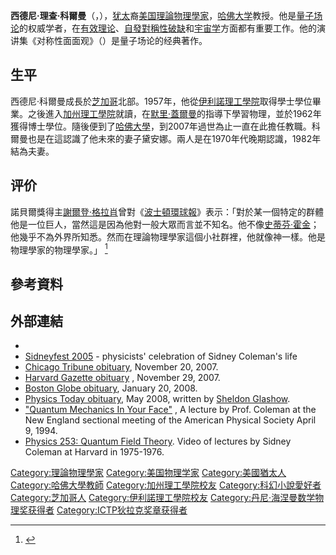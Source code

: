 {{Infobox scientist
| name              = 西德尼·科爾曼<br/>Sidney Coleman
| image             = Sidney Coleman at Harvard crop.jpg
| image_size        = 267px
| birth_date        = {{birth date|1937|3|7}}
| birth_place       = {{USA}}[[伊利諾州|伊利諾州]][[芝加哥|芝加哥]]
| death_date        = {{death date and age|2007|11|18|1937|3|7}}
| death_place       = {{USA}}[[馬薩諸塞州|馬薩諸塞州]][[劍橋_(馬薩諸塞州)|劍橋]]
| residence         = {{USA}}
| nationality       = {{USA}}
| field             = [[理論物理|理論物理]]
| work_institution  = [[哈佛大學|哈佛大學]]
| alma_mater        = [[伊利諾理工學院|伊利諾理工學院]]<br>[[加州理工學院|加州理工學院]]
| doctoral_advisor  = [[File:Nobel_prize_medal.svg|20px]][[默里·蓋爾曼|默里·蓋爾曼]]  
| doctoral_students = [[Jacques_Distler|Jacques Distler]]<br>[[大衛·格里菲斯_(物理學家)|大衛·格里菲斯]]<br>[[Stephen_Parke|Stephen Parke]]<br>[[Leonard_Parker|Leonard Parker]]<br>[[File:Nobel_prize_medal.svg|20px]][[休·波利策|休·波利策]] <br>[[李·斯莫林|李·斯莫林]]<br>[[保罗·斯泰恩哈特|保罗·斯泰恩哈特]]<br>[[徐一鴻|徐一鴻]]
| known_for         = [[量子場論|量子場論]]
| societies         = fellow of National Academy of Sciences<br>fellow of the American Academy of Arts and Sciences
| prizes            = [[NAS科學回顧獎|NAS科學回顧獎]] （1989年）<br>[[狄拉克獎章|狄拉克獎章]]<br>[[丹尼·海涅曼數學物理獎|丹尼·海涅曼數學物理獎]]
| website           = 
| footnotes         = 
}}

'''西德尼·理查·科爾曼'''（{{lang-en|'''Sidney Richard Coleman'''}}，{{bd|1937年|3月7日|2007年|11月18日|catIdx=D}}），[[犹太|犹太]]裔[[美国|美国]][[理論物理學家|理論物理學家]]，[[哈佛大学|哈佛大学]]教授。他是[[量子场论|量子场论]]的权威学者，在[[有效理论|有效理论]]、[[自發對稱性破缺|自發對稱性破缺]]和[[宇宙学|宇宙学]]方面都有重要工作。他的演讲集《对称性面面观》（{{lang|en|Aspect of Symmetry}}）是量子场论的经典著作。

==生平==
西德尼·科爾曼成長於[[芝加哥|芝加哥]]北部。1957年，他從[[伊利諾理工學院|伊利諾理工學院]]取得學士學位畢業。之後進入[[加州理工學院|加州理工學院]]就讀，在[[默里·蓋爾曼|默里·蓋爾曼]]的指導下學習物理，並於1962年獲得博士學位。隨後便到了[[哈佛大學|哈佛大學]]，到2007年過世為止一直在此擔任教職。科爾曼也是在這認識了他未來的妻子黛安娜。兩人是在1970年代晚期認識，1982年結為夫妻。

==评价==
諾貝爾獎得主[[謝爾登·格拉肖|謝爾登·格拉肖]]曾對《[[波士頓環球報|波士頓環球報]]》表示：「對於某一個特定的群體他是一位巨人，當然這是因為他對一般大眾而言並不知名。他不像[[史蒂芬·霍金|史蒂芬·霍金]]；他幾乎不為外界所知悉。然而在理論物理學家這個小社群裡，他就像神一樣。他是物理學家的物理學家。」
<ref>{{cite news |url=http://www.boston.com/bostonglobe/obituaries/articles/2008/01/20/sidney_coleman_harvard_icon_taught_physics_classes_with_wit/ |title=Sidney Coleman; Harvard icon taught physics classes with wit |author=Bryan Marquard |work=''[[波士頓環球報|The Boston Globe]]'' |language=en |date=2008年1月20日 |access-date=2019年2月9日 |archive-date=2016年3月3日 |archive-url=https://web.archive.org/web/20160303234731/http://www.boston.com/bostonglobe/obituaries/articles/2008/01/20/sidney_coleman_harvard_icon_taught_physics_classes_with_wit/ |dead-url=no }}</ref>

== 參考資料 ==
{{Reflist}}

== 外部連結 ==
{{wikiquote}}
* {{MathGenealogy|id=93780}}
* [https://web.archive.org/web/20110725071527/http://www.physics.harvard.edu/QFT/ Sidneyfest 2005] - physicists' celebration of Sidney Coleman's life
* [https://web.archive.org/web/20080907182403/http://www.chicagotribune.com/news/local/chi-hed_coleman_20nov20,0,7943823.story Chicago Tribune obituary], November 20, 2007.
* [http://news.harvard.edu/gazette/story/2007/11/sidney-coleman-dies-at-70/ Harvard Gazette obituary] {{Wayback|url=http://news.harvard.edu/gazette/story/2007/11/sidney-coleman-dies-at-70/ |date=20210306162228 }}, November 29, 2007.
* [http://www.boston.com/bostonglobe/obituaries/articles/2008/01/20/sidney_coleman_harvard_icon_taught_physics_classes_with_wit/ Boston Globe obituary]{{Wayback|url=http://www.boston.com/bostonglobe/obituaries/articles/2008/01/20/sidney_coleman_harvard_icon_taught_physics_classes_with_wit/ |date=20160303234731 }}, January 20, 2008.
* [http://ptonline.aip.org/journals/doc/PHTOAD-ft/vol_61/iss_5/69_1.shtml Physics Today obituary]{{Wayback|url=http://ptonline.aip.org/journals/doc/PHTOAD-ft/vol_61/iss_5/69_1.shtml |date=20080820030706 }}, May 2008, written by [[Sheldon_Glashow|Sheldon Glashow]].
* [http://media.physics.harvard.edu/video/index.php?id=SidneyColeman_QMIYF.flv "Quantum Mechanics In Your Face"] {{Wayback|url=http://media.physics.harvard.edu/video/index.php?id=SidneyColeman_QMIYF.flv |date=20201112002602 }}, A lecture by Prof. Coleman at the New England sectional meeting of the American Physical Society April 9, 1994.
* [https://web.archive.org/web/20100801222140/http://www.physics.harvard.edu/about/Phys253.html Physics 253: Quantum Field Theory].  Video of lectures by Sidney Coleman at Harvard in 1975-1976.

{{量子场论}}
{{ICTP狄拉克奖章获得者}}
{{丹尼·海涅曼数学物理奖获得者}}

{{Authority control}}

{{DEFAULTSORT:Coleman, Sidney}}
[[Category:理論物理學家|Category:理論物理學家]]
[[Category:美国物理学家|Category:美国物理学家]]
[[Category:美國猶太人|Category:美國猶太人]]
[[Category:哈佛大學教師|Category:哈佛大學教師]]
[[Category:加州理工學院校友|Category:加州理工學院校友]]
[[Category:科幻小說愛好者|Category:科幻小說愛好者]]
[[Category:芝加哥人|Category:芝加哥人]]
[[Category:伊利諾理工學院校友|Category:伊利諾理工學院校友]]
[[Category:丹尼·海涅曼数学物理奖获得者|Category:丹尼·海涅曼数学物理奖获得者]]
[[Category:ICTP狄拉克奖章获得者|Category:ICTP狄拉克奖章获得者]]
